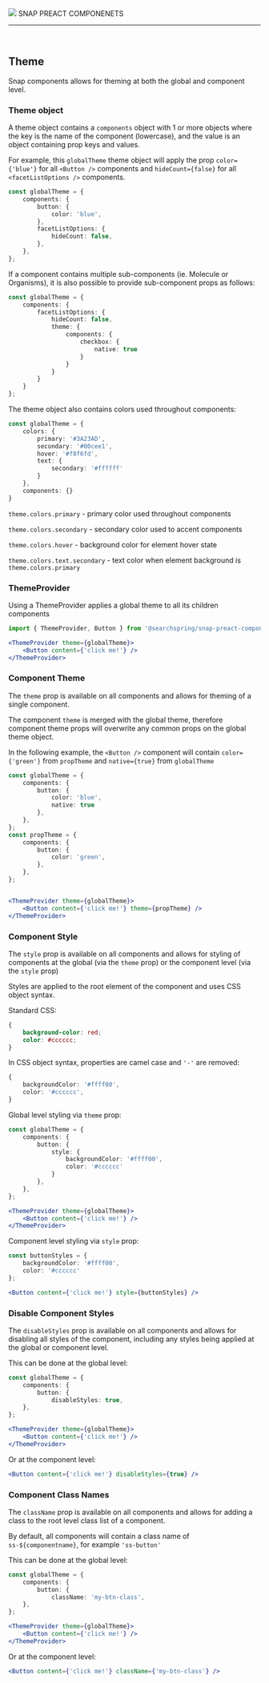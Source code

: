 
<Meta title="Doumentation/Theme" />

<style>{`
	.header {
		display: flex;
		align-items: center;
	}

	.header .subtitle {
		text-transform: uppercase;
		color: #00cee1;
	}

	.header img {
			width: 300px;
			margin-right: 20px;
		}
`}</style>

<div class="header">
	<img src={searchspringLogo} />
	<span class="subtitle">SNAP PREACT COMPONENETS</span>
</div>

---

<br/>


## Theme
Snap components allows for theming at both the global and component level.

### Theme object
A theme object contains a `components` object with 1 or more objects where the key is the name of the component (lowercase), and the value is an object containing prop keys and values.

For example, this `globalTheme` theme object will apply the prop `color={'blue'}` for all `<Button />` components and `hideCount={false}` for all `<facetListOptions />` components.

```typescript
const globalTheme = {
	components: {
		button: {
			color: 'blue',
		},
		facetListOptions: {
			hideCount: false,
		},
	},
};
```

If a component contains multiple sub-components (ie. Molecule or Organisms), it is also possible to provide sub-component props as follows:

```typescript
const globalTheme = {
	components: {
		facetListOptions: {
			hideCount: false,
			theme: {
				components: {
					checkbox: {
						native: true
					}
				}
			}
		}
	}
};
```

The theme object also contains colors used throughout components:

```typescript
const globalTheme = {
	colors: {
		primary: '#3A23AD',
		secondary: '#00cee1',
		hover: '#f8f6fd',
		text: {
			secondary: '#ffffff'  
		}
	},
	components: {}
}
```

`theme.colors.primary` - primary color used throughout components

`theme.colors.secondary` - secondary color used to accent components

`theme.colors.hover` - background color for element hover state

`theme.colors.text.secondary` - text color when element background is `theme.colors.primary`


### ThemeProvider
Using a ThemeProvider applies a global theme to all its children components

```typescript
import { ThemeProvider, Button } from '@searchspring/snap-preact-components'
```

```jsx
<ThemeProvider theme={globalTheme}>
	<Button content={'click me!'} />
</ThemeProvider>
```

### Component Theme
The `theme` prop is available on all components and allows for theming of a single component. 

The component `theme` is merged with the global theme, therefore component theme props will overwrite any common props on the global theme object.

In the following example, the `<Button />` component will contain `color={'green'}` from `propTheme` and `native={true}` from `globalTheme`

```typescript
const globalTheme = {
	components: {
		button: {
			color: 'blue',
			native: true
		},
	},
};
const propTheme = {
	components: {
		button: {
			color: 'green',
		},
	},
};
```

```jsx

<ThemeProvider theme={globalTheme}>
    <Button content={'click me!'} theme={propTheme} />
</ThemeProvider>
```


### Component Style
The `style` prop is available on all components and allows for styling of components at the global (via the `theme` prop) or the component level (via the `style` prop)

Styles are applied to the root element of the component and uses CSS object syntax.

Standard CSS:
```css
{
	background-color: red;
	color: #cccccc;
}
```

In CSS object syntax, properties are camel case and `'-'` are removed:
```typescript
{ 
	backgroundColor: '#ffff00',
	color: '#cccccc',
}
```

<!-- TODO: once classnames are standardized, document how to target sub elements -->

Global level styling via `theme` prop:

```typescript
const globalTheme = {
	components: {
		button: {
			style: {
				backgroundColor: '#ffff00',
				color: '#cccccc'
			}
		},
	},
};
```

```jsx
<ThemeProvider theme={globalTheme}>
    <Button content={'click me!'} />
</ThemeProvider>
```

Component level styling via `style` prop:

```typescript
const buttonStyles = {
	backgroundColor: '#ffff00',
	color: '#cccccc'
};
```

```jsx
<Button content={'click me!'} style={buttonStyles} />
```

### Disable Component Styles
The `disableStyles` prop is available on all components and allows for disabling all styles of the component, including any styles being applied at the global or component level. 

This can be done at the global level:

```typescript
const globalTheme = {
	components: {
		button: {
			disableStyles: true,
	},
};
```

```jsx
<ThemeProvider theme={globalTheme}>
    <Button content={'click me!'} />
</ThemeProvider>
```

Or at the component level:

```jsx
<Button content={'click me!'} disableStyles={true} />
```


### Component Class Names
The `className` prop is available on all components and allows for adding a class to the root level class list of a component. 

By default, all components will contain a class name of `ss-${componentname}`, for example `'ss-button'`

This can be done at the global level:

```typescript
const globalTheme = {
	components: {
		button: {
			className: 'my-btn-class',
	},
};
```

```jsx
<ThemeProvider theme={globalTheme}>
    <Button content={'click me!'} />
</ThemeProvider>
```

Or at the component level:

```jsx
<Button content={'click me!'} className={'my-btn-class'} />
```
